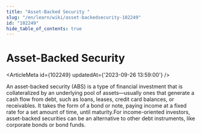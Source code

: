 ```yaml
---
title: "Asset-Backed Security "
slug: "/en/learn/wiki/asset-backedsecurity-102249"
id: "102249"
hide_table_of_contents: true
---
```



# Asset-Backed Security 

<ArticleMeta id={102249} updatedAt={'2023-09-26 13:59:00'} />
<div className='border-solid border-b border-t-0 my-4 border-[var(--ifm-color-gray-300)]' />

An asset-backed security (ABS) is a type of financial investment that is collateralized by an underlying pool of assets—usually ones that generate a cash flow from debt, such as loans, leases, credit card balances, or receivables. It takes the form of a bond or note, paying income at a fixed rate for a set amount of time, until maturity.For income-oriented investors, asset-backed securities can be an alternative to other debt instruments, like corporate bonds or bond funds.
